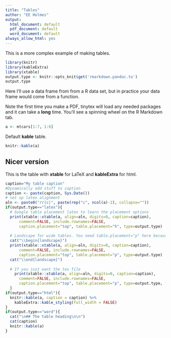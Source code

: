 ```yaml
---
title: "Tables"
author: "EE Holmes"
output:
  html_document: default
  pdf_document: default
  word_document: default
always_allow_html: yes
---
```


This is a more complex example of making tables.

```r
library(knitr)
library(kableExtra)
library(xtable)
output.type <- knitr::opts_knit$get('rmarkdown.pandoc.to')
output.type
```

Here I'll use a data frame from from a R data set, but in practice your data frame would come from a function.

Note the first time you make a PDF, tinytex will load any needed packages and it can take a **long** time. You'll see a spinning wheel on the R Markdown tab.

```r
a <- mtcars[1:7, 1:6]
```

Default **kable** table.

```r
knitr::kable(a)
```

## Nicer version

This is the table with **xtable** for LaTeX and **kableExtra** for html.

```r
caption="My table caption"
#Dynamically add stuff to caption
caption <- paste(caption, Sys.Date())
# set up latex alignment
aln <- paste0("rr|c|", paste(rep("c", ncol(a)-2), collapse=""))
if(output.type=="latex"){
  # Google table placement latex to learn the placement options
  print(xtable::xtable(a, align=aln, digits=0, caption=caption), 
      comment=FALSE, include.rownames=FALSE,
      caption.placement="top", table.placement="h", type=output.type)
  
  # Landscape for wide tables. You need table.placement="p" here because you need a new page.
  cat("\\begin{landscape}")
  print(xtable::xtable(a, align=aln, digits=0, caption=caption), 
      comment=FALSE, include.rownames=FALSE,
      caption.placement="top", table.placement="p", type=output.type)
  cat("\\end{landscape}")
  
  # If you just want the tex file
    print(xtable::xtable(a, align=aln, digits=0, caption=caption), 
      comment=FALSE, include.rownames=FALSE,
      caption.placement="top", table.placement="p", type=output.type, file="table.tex")
  }
if(output.type=="html"){
  knitr::kable(a, caption = caption) %>% 
    kableExtra::kable_styling(full_width = FALSE)
}
if(output.type=="word"){
  cat("\n## The table heading\n\n")
  cat(caption)
  knitr::kable(a)
}
```

